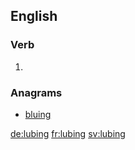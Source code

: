==English==

===Verb===
{{head|en}}

# {{present participle of|lube|lang=en}}

===Anagrams===
* [[bluing#English|bluing]]

[[de:lubing]]
[[fr:lubing]]
[[sv:lubing]]